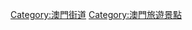 {{Catnav|頁面分類|各種主題的頁面分類|按國家分類|各國交通|澳門交通|澳門街道}}
{{Catnav|頁面分類|各種主題的頁面分類|依中国各省来作的分类|中國各省交通|澳門交通|澳門街道}}
{{Catnav|頁面分類|各種主題的頁面分類|依中国各省来作的分类|中国各省地理|澳門地理|澳門街道}}
{{Catnav|頁面分類|人类社会|城市|街道|中国街道|澳門街道}}
{{Catnav|頁面分類|人类社会|交通|各國交通|澳門交通|澳門街道}}
{{Catnav|頁面分類|各種主題的頁面分類|依中国各省来作的分类|中国各省旅游|澳門旅遊|澳門旅遊景點}}

{{Commons category|Cotai Strip}}
{{Catmore}}

[[Category:澳門街道|Category:澳門街道]]
[[Category:澳門旅遊景點|Category:澳門旅遊景點]]